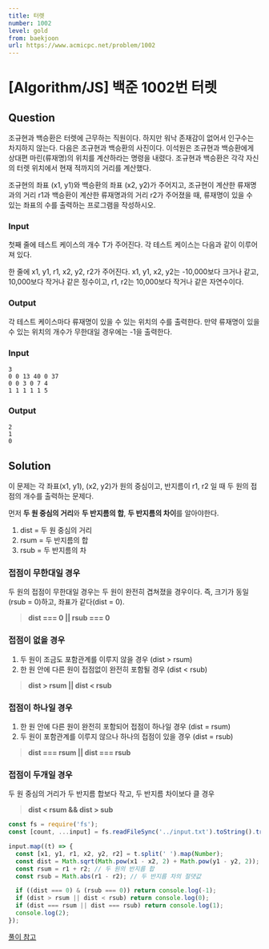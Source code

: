 ```yaml
---
title: 터렛
number: 1002
level: gold
from: baekjoon
url: https://www.acmicpc.net/problem/1002
---
```


# [Algorithm/JS] 백준 1002번 터렛

## Question

조규현과 백승환은 터렛에 근무하는 직원이다. 하지만 워낙 존재감이 없어서 인구수는 차지하지 않는다. 다음은 조규현과 백승환의 사진이다.
이석원은 조규현과 백승환에게 상대편 마린(류재명)의 위치를 계산하라는 명령을 내렸다. 조규현과 백승환은 각각 자신의 터렛 위치에서 현재 적까지의 거리를 계산했다.

조규현의 좌표 (x1, y1)와 백승환의 좌표 (x2, y2)가 주어지고, 조규현이 계산한 류재명과의 거리 r1과 백승환이 계산한 류재명과의 거리 r2가 주어졌을 때, 류재명이 있을 수 있는 좌표의 수를 출력하는 프로그램을 작성하시오.

### Input

첫째 줄에 테스트 케이스의 개수 T가 주어진다. 각 테스트 케이스는 다음과 같이 이루어져 있다.

한 줄에 x1, y1, r1, x2, y2, r2가 주어진다. x1, y1, x2, y2는 -10,000보다 크거나 같고, 10,000보다 작거나 같은 정수이고, r1, r2는 10,000보다 작거나 같은 자연수이다.

### Output

각 테스트 케이스마다 류재명이 있을 수 있는 위치의 수를 출력한다. 만약 류재명이 있을 수 있는 위치의 개수가 무한대일 경우에는 -1을 출력한다.

### Input

```
3
0 0 13 40 0 37
0 0 3 0 7 4
1 1 1 1 1 5
```

### Output

```
2
1
0
```

## Solution

이 문제는 각 좌표(x1, y1), (x2, y2)가 원의 중심이고, 반지름이 r1, r2 일 때 두 원의 접점의 개수를 출력하는 문제다.

먼저 **두 원 중심의 거리**와 **두 반지름의 합**, **두 반지름의 차이**를 알아야한다.

1. dist = 두 원 중심의 거리
2. rsum = 두 반지름의 합
3. rsub = 두 반지름의 차

### 접점이 무한대일 경우

두 원의 접점이 무한대일 경우는 두 원이 완전히 겹쳐졌을 경우이다. 즉, 크기가 동일(rsub = 0)하고, 좌표가 같다(dist = 0).

> **dist === 0 || rsub === 0**

### 접점이 없을 경우

1. 두 원이 조금도 포함관계를 이루지 않을 경우 (dist > rsum)
2. 한 원 안에 다른 원이 접점없이 완전히 포함될 경우 (dist < rsub)

> **dist > rsum || dist < rsub**

### 접점이 하나일 경우

1. 한 원 안에 다른 원이 완전히 포함되어 접점이 하나일 경우 (dist = rsum)
2. 두 원이 포함관계를 이루지 않으나 하나의 접점이 있을 경우 (dist = rsub)

> **dist === rsum || dist === rsub**

### 접점이 두개일 경우

두 원 중심의 거리가 두 반지름 합보다 작고, 두 반지름 차이보다 클 경우

> **dist < rsum && dist > sub**

```js
const fs = require('fs');
const [count, ...input] = fs.readFileSync('../input.txt').toString().trim().split('\n');

input.map((t) => {
  const [x1, y1, r1, x2, y2, r2] = t.split(' ').map(Number);
  const dist = Math.sqrt(Math.pow(x1 - x2, 2) + Math.pow(y1 - y2, 2)); // 두 좌표의 거리
  const rsum = r1 + r2; // 두 원의 반지름 합
  const rsub = Math.abs(r1 - r2); // 두 반지름 차의 절댓값

  if ((dist === 0) & (rsub === 0)) return console.log(-1);
  if (dist > rsum || dist < rsub) return console.log(0);
  if (dist === rsum || dist === rsub) return console.log(1);
  console.log(2);
});
```

[풀이 참고](https://wookgu.tistory.com/18)
